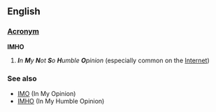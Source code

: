 ==English==
===[[Wiktionary:List of acronyms and abbreviations|Acronym]]===
'''IMHO'''

# '''''I'''n '''M'''y '''N'''ot '''S'''o '''H'''umble '''O'''pinion'' (especially common on the [[Internet]])

===See also===
*[[IMO]] (In My Opinion)
*[[IMHO]] (In My Humble Opinion)